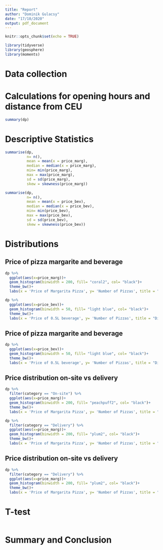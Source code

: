 ```yaml
---
title: "Report"
author: "Dominik Gulacsy"
date: "17/10/2020"
output: pdf_document
---
```


```r
knitr::opts_chunk$set(echo = TRUE)
```

```r
library(tidyverse)
library(geosphere)
library(moments)
```

# Data collection


# Calculations for opening hours and distance from CEU

```r
summary(dp)
```

# Descriptive Statistics

```r
summarise(dp,
          n= n(),
          mean = mean(x = price_marg),
          median = median(x = price_marg),
          min= min(price_marg),
          max = max(price_marg),
          sd = sd(price_marg),
          skew = skewness(price_marg))

summarise(dp,
          n= n(),
          mean = mean(x = price_bev),
          median = median(x = price_bev),
          min= min(price_bev),
          max = max(price_bev),
          sd = sd(price_bev),
          skew = skewness(price_bev))
```

# Distributions
## Price of pizza margarite and beverage

```r
dp %>% 
  ggplot(aes(x=price_marg))+
  geom_histogram(binwidth = 200, fill= "coral2", col= "black")+
  theme_bw()+
  labs(x = 'Price of Margarita Pizza', y= 'Number of Pizzas', title = "Distribution of Price for Pizza")

dp %>% 
  ggplot(aes(x=price_bev))+
  geom_histogram(binwidth = 50, fill= "light blue", col= "black")+
  theme_bw()+
  labs(x = 'Price of 0.5L beverage', y= 'Number of Pizzas', title = "Distribution of Price for Beverage")
```

## Price of pizza margarite and beverage

```r
dp %>% 
  ggplot(aes(x=price_bev))+
  geom_histogram(binwidth = 50, fill= "light blue", col= "black")+
  theme_bw()+
  labs(x = 'Price of 0.5L beverage', y= 'Number of Pizzas', title = "Distribution of Price for Beverage")
```

## Price distribution on-site vs delivery

```r
dp %>%
  filter(category == "On-site") %>% 
  ggplot(aes(x=price_marg))+
  geom_histogram(binwidth = 200, fill= "peachpuff2", col= "black")+
  theme_bw()+
  labs(x = 'Price of Margarita Pizza', y= 'Number of Pizzas', title = "Distribution of Price for On-site")

dp %>%
  filter(category == "Delivery") %>% 
  ggplot(aes(x=price_marg))+
  geom_histogram(binwidth = 200, fill= "plum2", col= "black")+
  theme_bw()+
  labs(x = 'Price of Margarita Pizza', y= 'Number of Pizzas', title = "Distribution of Price for Delivery")

```

## Price distribution on-site vs delivery

```r
dp %>%
  filter(category == "Delivery") %>% 
  ggplot(aes(x=price_marg))+
  geom_histogram(binwidth = 200, fill= "plum2", col= "black")+
  theme_bw()+
  labs(x = 'Price of Margarita Pizza', y= 'Number of Pizzas', title = "Distribution of Price for Delivery")

```

# T-test

```

```

# Summary and Conclusion
